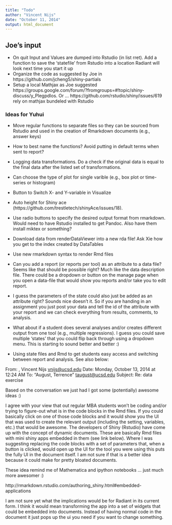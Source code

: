 ```yaml
---
title: "Todo"
author: "Vincent Nijs"
date: "October 11, 2014"
output: html_document
---
```



## Joe's input
- On quit Input and Values are dumped into Rstudio (in list rret). Add a function to save the 'statefile' from Rstudio into a location Radiant will look next time you start it up
- Organize the code as suggested by Joe in https://github.com/jcheng5/shiny-partials
- Setup a local Mathjax as Joe suggested https://groups.google.com/forum/?fromgroups=#!topic/shiny-discuss/y_Plegpdlos. Or ... https://github.com/rstudio/shiny/issues/619 rely on mathjax bundeled with Rstudio

### Ideas for Yuhui
- Move regular functions to separate files so they can be sourced from Rstudio and used 
in the creation of Rmarkdown documents (e.g., answer keys)
- How to best name the functions? Avoid putting in default terms when sent to report?
- Logging data transformations. Do a check if the original data is equal to the final data after the listed set of transformations.
- Can choose the type of plot for single varible (e.g., box plot or time-series or histogram)
- Button to Switch X- and Y-variable in Visualize
- Auto height for Shiny ace (https://github.com/trestletech/shinyAce/issues/18).
- Use radio buttons to specify the desired output format from rmarkdown. Would need to have Rstudio installed
to get Pandoc. Also have them install miktex or something?
- Download data from renderDataViewer into a new rda file! Ask Xie how you get to the index created by DataTables

- Use new rmarkdown syntax to render Rmd files

- Can you add a report (or reports per tool) as an attribute to a data file? Seems like that should be possible right? Much like the data description file. There could be a dropdown or button on the manage page when you open a data-file that would show you reports and/or take you to edit report. 
- I guess the parameters of the state could also just be added as an attribute right? Sounds nice doesn't it. So if you are handing in an assignment you just post your data and tell the id of the attribute with your report and we can check everything from results, comments, to analysis. 
- What about if a student does several analyses and/or creates different output from one tool (e.g., multiple regressions). I guess you could save multiple 'states' that you could flip back through using a dropdown menu. This is starting to sound better and better :)

- Using state files and Rmd to get students easy access and switching between report and analysis. See also below:


From: <Nijs>, Vincent Nijs <vnijs@ucsd.edu>
Date: Monday, October 13, 2014 at 12:24 AM
To: "August, Terrence" <taugust@ucsd.edu>
Subject: Re: data exercise

Based on the conversation we just had I got some (potentially) awesome ideas :)

I agree with your view that out regular MBA students won’t be coding and/or trying to figure-out what is in the code blocks in the Rmd files. If you could basically click on one of those code blocks and it would show you the UI that was used to create the relevant output (including the setting, variables, etc.) that would be awesome. The developers of Shiny (Rstudio) have come up with the concept of dynamic documents. These are basically Rmd files with mini shiny apps embedded in them (see link below). Where I was suggesting replacing the code blocks with a set of parameters that, when a button is clicked, would open up the UI for the tool you were using this puts the fully UI in the document itself. I am not sure if that is a better idea because it could make for pretty bloated documents.

These idea remind me of Mathematica and ipython notebooks … just much more awesomer :)

http://rmarkdown.rstudio.com/authoring_shiny.html#embedded-applications

I am not sure yet what the implications would be for Radiant in its current form. I think it would mean transforming the app into a set of widgets that could be embedded into documents. Instead of having normal code in the document it just pops up the ui you need if you want to change something.
